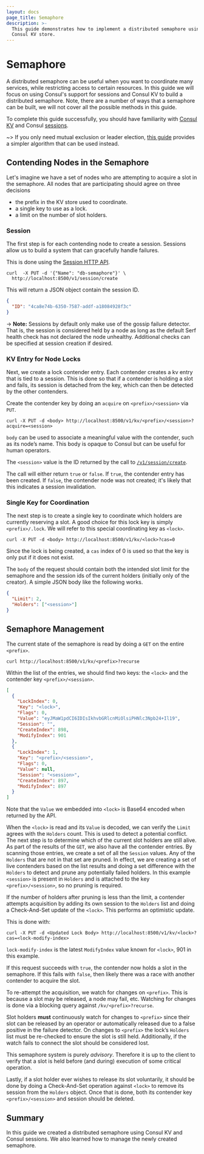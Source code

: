 ```yaml
---
layout: docs
page_title: Semaphore
description: >-
  This guide demonstrates how to implement a distributed semaphore using the
  Consul KV store.
---
```


# Semaphore

A distributed semaphore can be useful when you want to coordinate many services, while
restricting access to certain resources. In this guide we will focus on using Consul's support for
sessions and Consul KV to build a distributed
semaphore. Note, there are a number of ways that a semaphore can be built, we will not cover all the possible methods in this guide.

To complete this guide successfully, you should have familiarity with
[Consul KV](/docs/agent/kv) and Consul [sessions](/docs/internals/sessions).

~> If you only need mutual exclusion or leader election,
[this guide](/docs/guides/leader-election)
provides a simpler algorithm that can be used instead.

## Contending Nodes in the Semaphore

Let's imagine we have a set of nodes who are attempting to acquire a slot in the
semaphore. All nodes that are participating should agree on three decisions

- the prefix in the KV store used to coordinate.
- a single key to use as a lock.
- a limit on the number of slot holders.

### Session

The first step is for each contending node to create a session. Sessions allow us to build a system that
can gracefully handle failures.

This is done using the
[Session HTTP API](/api/session#session_create).

```shell
curl  -X PUT -d '{"Name": "db-semaphore"}' \
  http://localhost:8500/v1/session/create
```

This will return a JSON object contain the session ID.

```json
{
  "ID": "4ca8e74b-6350-7587-addf-a18084928f3c"
}
```

-> **Note:** Sessions by default only make use of the gossip failure detector. That is, the session is considered held by a node as long as the default Serf health check has not declared the node unhealthy. Additional checks can be specified at session creation if desired.

### KV Entry for Node Locks

Next, we create a lock contender entry. Each contender creates a kv entry that is tied
to a session. This is done so that if a contender is holding a slot and fails, its session
is detached from the key, which can then be detected by the other contenders.

Create the contender key by doing an `acquire` on `<prefix>/<session>` via `PUT`.

```shell
curl -X PUT -d <body> http://localhost:8500/v1/kv/<prefix>/<session>?acquire=<session>
```

`body` can be used to associate a meaningful value with the contender, such as its node’s name.
This body is opaque to Consul but can be useful for human operators.

The `<session>` value is the ID returned by the call to
[`/v1/session/create`](/api/session#session_create).

The call will either return `true` or `false`. If `true`, the contender entry has been
created. If `false`, the contender node was not created; it's likely that this indicates
a session invalidation.

### Single Key for Coordination

The next step is to create a single key to coordinate which holders are currently
reserving a slot. A good choice for this lock key is simply `<prefix>/.lock`. We will
refer to this special coordinating key as `<lock>`.

```shell
curl -X PUT -d <body> http://localhost:8500/v1/kv/<lock>?cas=0
```

Since the lock is being created, a `cas` index of 0 is used so that the key is only put if it does not exist.

The `body` of the request should contain both the intended slot limit for the semaphore and the session ids
of the current holders (initially only of the creator). A simple JSON body like the following works.

```json
{
  "Limit": 2,
  "Holders": ["<session>"]
}
```

## Semaphore Management

The current state of the semaphore is read by doing a `GET` on the entire `<prefix>`.

```shell
curl http://localhost:8500/v1/kv/<prefix>?recurse
```

Within the list of the entries, we should find two keys: the `<lock>` and the
contender key `<prefix>/<session>`.

```json
[
  {
    "LockIndex": 0,
    "Key": "<lock>",
    "Flags": 0,
    "Value": "eyJMaW1pdCI6IDIsIkhvbGRlcnMiOlsiPHNlc3Npb24+Il19",
    "Session": "",
    "CreateIndex": 898,
    "ModifyIndex": 901
  },
  {
    "LockIndex": 1,
    "Key": "<prefix>/<session>",
    "Flags": 0,
    "Value": null,
    "Session": "<session>",
    "CreateIndex": 897,
    "ModifyIndex": 897
  }
]
```

Note that the `Value` we embedded into `<lock>` is Base64 encoded when returned by the API.

When the `<lock>` is read and its `Value` is decoded, we can verify the `Limit` agrees with the `Holders` count.
This is used to detect a potential conflict. The next step is to determine which of the current
slot holders are still alive. As part of the results of the `GET`, we also have all the contender
entries. By scanning those entries, we create a set of all the `Session` values. Any of the
`Holders` that are not in that set are pruned. In effect, we are creating a set of live contenders
based on the list results and doing a set difference with the `Holders` to detect and prune
any potentially failed holders. In this example `<session>` is present in `Holders` and
is attached to the key `<prefix>/<session>`, so no pruning is required.

If the number of holders after pruning is less than the limit, a contender attempts acquisition
by adding its own session to the `Holders` list and doing a Check-And-Set update of the `<lock>`.
This performs an optimistic update.

This is done with:

```shell
curl -X PUT -d <Updated Lock Body> http://localhost:8500/v1/kv/<lock>?cas=<lock-modify-index>
```

`lock-modify-index` is the latest `ModifyIndex` value known for `<lock>`, 901 in this example.

If this request succeeds with `true`, the contender now holds a slot in the semaphore.
If this fails with `false`, then likely there was a race with another contender to acquire the slot.

To re-attempt the acquisition, we watch for changes on `<prefix>`. This is because a slot
may be released, a node may fail, etc. Watching for changes is done via a blocking query
against `/kv/<prefix>?recurse`.

Slot holders **must** continuously watch for changes to `<prefix>` since their slot can be
released by an operator or automatically released due to a false positive in the failure detector.
On changes to `<prefix>` the lock’s `Holders` list must be re-checked to ensure the slot
is still held. Additionally, if the watch fails to connect the slot should be considered lost.

This semaphore system is purely _advisory_. Therefore it is up to the client to verify
that a slot is held before (and during) execution of some critical operation.

Lastly, if a slot holder ever wishes to release its slot voluntarily, it should be done by doing a
Check-And-Set operation against `<lock>` to remove its session from the `Holders` object.
Once that is done, both its contender key `<prefix>/<session>` and session should be deleted.

## Summary

In this guide we created a distributed semaphore using Consul KV and Consul sessions. We also learned how to manage the newly created semaphore.

